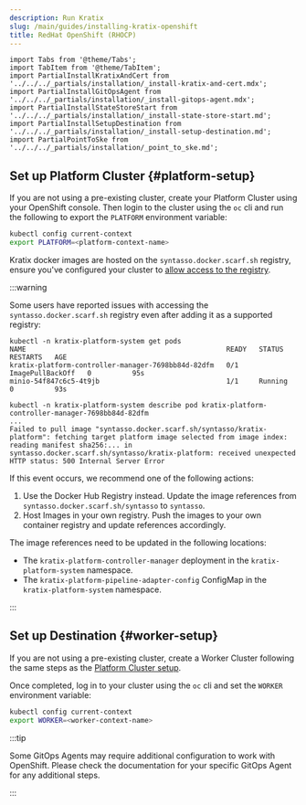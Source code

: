 ```yaml
---
description: Run Kratix
slug: /main/guides/installing-kratix-openshift
title: RedHat OpenShift (RHOCP)
---
```


```mdx-code-block
import Tabs from '@theme/Tabs';
import TabItem from '@theme/TabItem';
import PartialInstallKratixAndCert from '../../../_partials/installation/_install-kratix-and-cert.mdx';
import PartialInstallGitOpsAgent from '../../../_partials/installation/_install-gitops-agent.mdx';
import PartialInstallStateStoreStart from  '../../../_partials/installation/_install-state-store-start.md';
import PartialInstallSetupDestination from '../../../_partials/installation/_install-setup-destination.md';
import PartialPointToSke from '../../../_partials/installation/_point_to_ske.md';
```

<PartialPointToSke />


## Set up Platform Cluster {#platform-setup}

If you are not using a pre-existing cluster, create your Platform Cluster using
your OpenShift console. Then login to the cluster using the `oc` cli and run the
following to export the `PLATFORM` environment variable:

```bash
kubectl config current-context
export PLATFORM=<platform-context-name>
```

Kratix docker images are hosted on the `syntasso.docker.scarf.sh` registry, ensure you've
configured your cluster to [allow access to the registry](https://docs.openshift.com/container-platform/4.17/openshift_images/image-configuration.html).

:::warning

Some users have reported issues with accessing the
`syntasso.docker.scarf.sh` registry even after adding it as a supported registry:
```
kubectl -n kratix-platform-system get pods
NAME                                                 READY   STATUS             RESTARTS   AGE
kratix-platform-controller-manager-7698bb84d-82dfm   0/1     ImagePullBackOff   0          95s
minio-54f847c6c5-4t9jb                               1/1     Running            0          93s

kubectl -n kratix-platform-system describe pod kratix-platform-controller-manager-7698bb84d-82dfm
...
Failed to pull image "syntasso.docker.scarf.sh/syntasso/kratix-platform": fetching target platform image selected from image index: reading manifest sha256:... in syntasso.docker.scarf.sh/syntasso/kratix-platform: received unexpected HTTP status: 500 Internal Server Error
```

If this event occurs, we recommend one of the following actions:

1. Use the Docker Hub Registry instead. Update the image references from `syntasso.docker.scarf.sh/syntasso` to `syntasso`.
1. Host Images in your own registry. Push the images to your own container registry and update references accordingly.

The image references need to be updated in the following locations:
  - The `kratix-platform-controller-manager` deployment in the `kratix-platform-system` namespace.
  - The `kratix-platform-pipeline-adapter-config` ConfigMap in the `kratix-platform-system` namespace.

:::

<PartialInstallKratixAndCert />

<PartialInstallStateStoreStart />

<PartialInstallSetupDestination />

## Set up Destination {#worker-setup}

If you are not using a pre-existing cluster, create a Worker Cluster following
the same steps as the [Platform Cluster setup](#platform-setup).

Once completed, log in to your cluster using the `oc` cli and set the `WORKER` environment
variable:

```bash
kubectl config current-context
export WORKER=<worker-context-name>
```

<PartialInstallGitOpsAgent />

:::tip

Some GitOps Agents may require additional configuration to work with OpenShift.
Please check the documentation for your specific GitOps Agent for any additional
steps.

:::

<PartialConfigureMetricsCollection />
